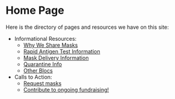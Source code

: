 # Home Page

Here is the directory of pages and resources we have on this site:

- Informational Resources:
  - [Why We Share Masks](/info/why-we-share-masks)
  - [Rapid Antigen Test Information](/info/rapid-antigen-tests)
  - [Mask Delivery Information](/info/mask-delivery)
  - [Quarantine Info](/info/quarantine-info)
  - [Other Blocs](/info/other-blocs)
- Calls to Action:
  - [Request masks](https://docs.google.com/forms/d/e/1FAIpQLSfCafn3pynvBpLtejV45ipZITrP8NQNOxRiSrtLHgM4r90F3Q/viewform)
  - [Contribute to ongoing fundraising!](/info/fundraising)
